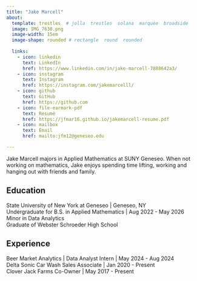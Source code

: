 ```yaml
---
title: "Jake Marcell"
about:
  template: trestles  # jolla  trestles  solana  marquee  broadside
  image: IMG_7630.png
  image-width: 15em
  image-shape: rounded # rectangle  round  rounded
  
  links:
    - icon: linkedin
      text: LinkedIn
      href: https://www.linkedin.com/in/jake-marcell-7888642a3/
    - icon: instagram
      text: Instagram
      href: https://instagram.com/jakemarcelll/
    - icon: github
      text: GitHub
      href: https://github.com
    - icon: file-earmark-pdf 
      text: Resumé
      href: https://jfmar16.github.io/jakemarcell-resume.pdf
    - icon: mailbox
      text: Email
      href: mailto:jfm12@geneseo.edu

---
```



Jake Marcell majors in Applied Mathematics at SUNY Geneseo. When not working on mathematics, Jake enjoys spending time lifting, working and hanging out with friends and family.

## Education

State University of New York at Geneseo | Geneseo, NY <br>
Undergraduate for B.S. in Applied Mathematics | Aug 2022 - May 2026 <br>
Minor in Data Analytics <br>
Graduate of Webster Schroeder High School

## Experience

Beer Market Analytics | Data Analyst Intern | May 2024 - Aug 2024 <br>
Delta Sonic Car Wash Sales Associate | Jan 2020 - Present <br>
Clover Jack Farms Co-Owner | May 2017 - Present 




